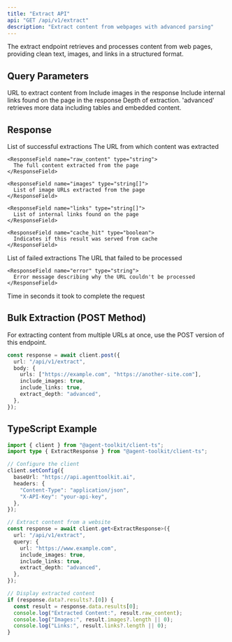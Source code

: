 ```yaml
---
title: "Extract API"
api: "GET /api/v1/extract"
description: "Extract content from webpages with advanced parsing"
---
```


The extract endpoint retrieves and processes content from web pages, providing clean text, images, and links in a structured format.

## Query Parameters

<ParamField query="url" type="string" required>
  URL to extract content from
</ParamField>

<ParamField query="include_images" type="boolean" default="false">
  Include images in the response
</ParamField>

<ParamField query="include_links" type="boolean" default="false">
  Include internal links found on the page in the response
</ParamField>

<ParamField query="extract_depth" type="string" default="basic">
  Depth of extraction. 'advanced' retrieves more data including tables and
  embedded content.
</ParamField>

## Response

<ResponseField name="results" type="ExtractResult[]">
  List of successful extractions
  <Expandable title="ExtractResult properties">
    <ResponseField name="url" type="string">
      The URL from which content was extracted
    </ResponseField>

    <ResponseField name="raw_content" type="string">
      The full content extracted from the page
    </ResponseField>

    <ResponseField name="images" type="string[]">
      List of image URLs extracted from the page
    </ResponseField>

    <ResponseField name="links" type="string[]">
      List of internal links found on the page
    </ResponseField>

    <ResponseField name="cache_hit" type="boolean">
      Indicates if this result was served from cache
    </ResponseField>
  </Expandable>
</ResponseField>

<ResponseField name="failed_results" type="FailedResult[]">
  List of failed extractions
  <Expandable title="FailedResult properties">
    <ResponseField name="url" type="string">
      The URL that failed to be processed
    </ResponseField>

    <ResponseField name="error" type="string">
      Error message describing why the URL couldn't be processed
    </ResponseField>
  </Expandable>
</ResponseField>

<ResponseField name="response_time" type="number">
  Time in seconds it took to complete the request
</ResponseField>

## Bulk Extraction (POST Method)

<Note>
  For extracting content from multiple URLs at once, use the POST version of
  this endpoint.
</Note>

```typescript
const response = await client.post({
  url: "/api/v1/extract",
  body: {
    urls: ["https://example.com", "https://another-site.com"],
    include_images: true,
    include_links: true,
    extract_depth: "advanced",
  },
});
```

## TypeScript Example

```typescript
import { client } from "@agent-toolkit/client-ts";
import type { ExtractResponse } from "@agent-toolkit/client-ts";

// Configure the client
client.setConfig({
  baseUrl: "https://api.agenttoolkit.ai",
  headers: {
    "Content-Type": "application/json",
    "X-API-Key": "your-api-key",
  },
});

// Extract content from a website
const response = await client.get<ExtractResponse>({
  url: "/api/v1/extract",
  query: {
    url: "https://www.example.com",
    include_images: true,
    include_links: true,
    extract_depth: "advanced",
  },
});

// Display extracted content
if (response.data?.results?.[0]) {
  const result = response.data.results[0];
  console.log("Extracted Content:", result.raw_content);
  console.log("Images:", result.images?.length || 0);
  console.log("Links:", result.links?.length || 0);
}
```
